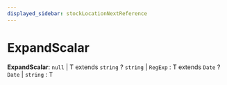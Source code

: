 ```yaml
---
displayed_sidebar: stockLocationNextReference
---
```



# ExpandScalar

 **ExpandScalar**: `null` \| T extends `string` ? `string` \| `RegExp` : T extends `Date` ? `Date` \| `string` : T
